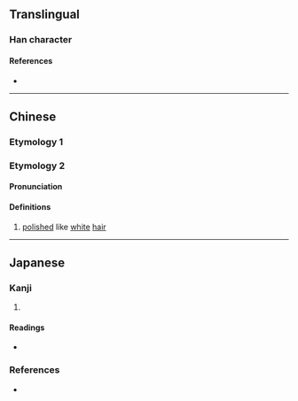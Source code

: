 {{also|優}}
{{character info/new}}
==Translingual==

===Han character===
{{Han char|rn=9|rad=人|as=04|sn=6|four=23214|canj=OIKU|ids=⿰亻尤}}

====References====
* {{Han ref|kx=0096.121|dkj=00454|hdz=10120.020|uh=4F18|ud=20248|bh=C9AC|bd=51628}}

----

==Chinese==
===Etymology 1===
{{zh-see|優}}

===Etymology 2===
{{zh-forms}}

====Pronunciation====
{{zh-pron
|m=yóu
|cat=a
}}

====Definitions====
{{zh-hanzi}}

# {{lb|zh|of {{w|Five Grains}}}} [[polished]] like [[white]] [[hair]]

----

==Japanese==

===Kanji===
{{ja-kanji|grade=|rs=人04}}

# {{defn|lang=ja|sort=人04}}

====Readings====
* {{ja-readings|on=[[ゆう]] (yū), [[う]] (u)|kun=}}

===References===
* {{R:Koseki Moji|005470}}